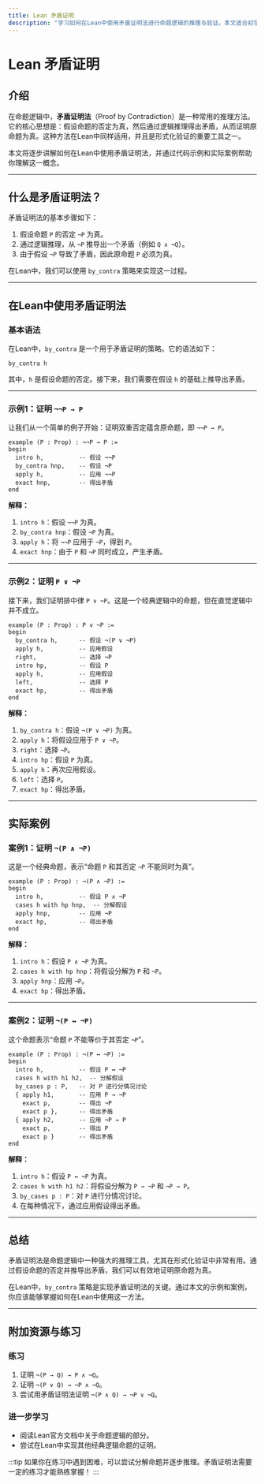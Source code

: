 ```yaml
---
title: Lean 矛盾证明
description: "学习如何在Lean中使用矛盾证明法进行命题逻辑的推理与验证。本文适合初学者，包含清晰的解释、代码示例和实际案例。"
---
```


# Lean 矛盾证明

## 介绍

在命题逻辑中，**矛盾证明法**（Proof by Contradiction）是一种常用的推理方法。它的核心思想是：假设命题的否定为真，然后通过逻辑推理得出矛盾，从而证明原命题为真。这种方法在Lean中同样适用，并且是形式化验证的重要工具之一。

本文将逐步讲解如何在Lean中使用矛盾证明法，并通过代码示例和实际案例帮助你理解这一概念。

---

## 什么是矛盾证明法？

矛盾证明法的基本步骤如下：

1. 假设命题 `P` 的否定 `¬P` 为真。
2. 通过逻辑推理，从 `¬P` 推导出一个矛盾（例如 `Q ∧ ¬Q`）。
3. 由于假设 `¬P` 导致了矛盾，因此原命题 `P` 必须为真。

在Lean中，我们可以使用 `by_contra` 策略来实现这一过程。

---

## 在Lean中使用矛盾证明法

### 基本语法

在Lean中，`by_contra` 是一个用于矛盾证明的策略。它的语法如下：

```lean
by_contra h
```

其中，`h` 是假设命题的否定。接下来，我们需要在假设 `h` 的基础上推导出矛盾。

---

### 示例1：证明 `¬¬P → P`

让我们从一个简单的例子开始：证明双重否定蕴含原命题，即 `¬¬P → P`。

```lean
example (P : Prop) : ¬¬P → P :=
begin
  intro h,          -- 假设 ¬¬P
  by_contra hnp,    -- 假设 ¬P
  apply h,          -- 应用 ¬¬P
  exact hnp,        -- 得出矛盾
end
```

**解释：**

1. `intro h`：假设 `¬¬P` 为真。
2. `by_contra hnp`：假设 `¬P` 为真。
3. `apply h`：将 `¬¬P` 应用于 `¬P`，得到 `P`。
4. `exact hnp`：由于 `P` 和 `¬P` 同时成立，产生矛盾。

---

### 示例2：证明 `P ∨ ¬P`

接下来，我们证明排中律 `P ∨ ¬P`。这是一个经典逻辑中的命题，但在直觉逻辑中并不成立。

```lean
example (P : Prop) : P ∨ ¬P :=
begin
  by_contra h,      -- 假设 ¬(P ∨ ¬P)
  apply h,          -- 应用假设
  right,            -- 选择 ¬P
  intro hp,         -- 假设 P
  apply h,          -- 应用假设
  left,             -- 选择 P
  exact hp,         -- 得出矛盾
end
```

**解释：**

1. `by_contra h`：假设 `¬(P ∨ ¬P)` 为真。
2. `apply h`：将假设应用于 `P ∨ ¬P`。
3. `right`：选择 `¬P`。
4. `intro hp`：假设 `P` 为真。
5. `apply h`：再次应用假设。
6. `left`：选择 `P`。
7. `exact hp`：得出矛盾。

---

## 实际案例

### 案例1：证明 `¬(P ∧ ¬P)`

这是一个经典命题，表示“命题 `P` 和其否定 `¬P` 不能同时为真”。

```lean
example (P : Prop) : ¬(P ∧ ¬P) :=
begin
  intro h,          -- 假设 P ∧ ¬P
  cases h with hp hnp,  -- 分解假设
  apply hnp,        -- 应用 ¬P
  exact hp,         -- 得出矛盾
end
```

**解释：**

1. `intro h`：假设 `P ∧ ¬P` 为真。
2. `cases h with hp hnp`：将假设分解为 `P` 和 `¬P`。
3. `apply hnp`：应用 `¬P`。
4. `exact hp`：得出矛盾。

---

### 案例2：证明 `¬(P ↔ ¬P)`

这个命题表示“命题 `P` 不能等价于其否定 `¬P`”。

```lean
example (P : Prop) : ¬(P ↔ ¬P) :=
begin
  intro h,          -- 假设 P ↔ ¬P
  cases h with h1 h2,  -- 分解假设
  by_cases p : P,   -- 对 P 进行分情况讨论
  { apply h1,       -- 应用 P → ¬P
    exact p,        -- 得出 ¬P
    exact p },      -- 得出矛盾
  { apply h2,       -- 应用 ¬P → P
    exact p,        -- 得出 P
    exact p }       -- 得出矛盾
end
```

**解释：**

1. `intro h`：假设 `P ↔ ¬P` 为真。
2. `cases h with h1 h2`：将假设分解为 `P → ¬P` 和 `¬P → P`。
3. `by_cases p : P`：对 `P` 进行分情况讨论。
4. 在每种情况下，通过应用假设得出矛盾。

---

## 总结

矛盾证明法是命题逻辑中一种强大的推理工具，尤其在形式化验证中非常有用。通过假设命题的否定并推导出矛盾，我们可以有效地证明原命题为真。

在Lean中，`by_contra` 策略是实现矛盾证明法的关键。通过本文的示例和案例，你应该能够掌握如何在Lean中使用这一方法。

---

## 附加资源与练习

### 练习

1. 证明 `¬(P → Q) → P ∧ ¬Q`。
2. 证明 `¬(P ∨ Q) → ¬P ∧ ¬Q`。
3. 尝试用矛盾证明法证明 `¬(P ∧ Q) → ¬P ∨ ¬Q`。

### 进一步学习

- 阅读Lean官方文档中关于命题逻辑的部分。
- 尝试在Lean中实现其他经典逻辑命题的证明。

:::tip
如果你在练习中遇到困难，可以尝试分解命题并逐步推理。矛盾证明法需要一定的练习才能熟练掌握！
:::